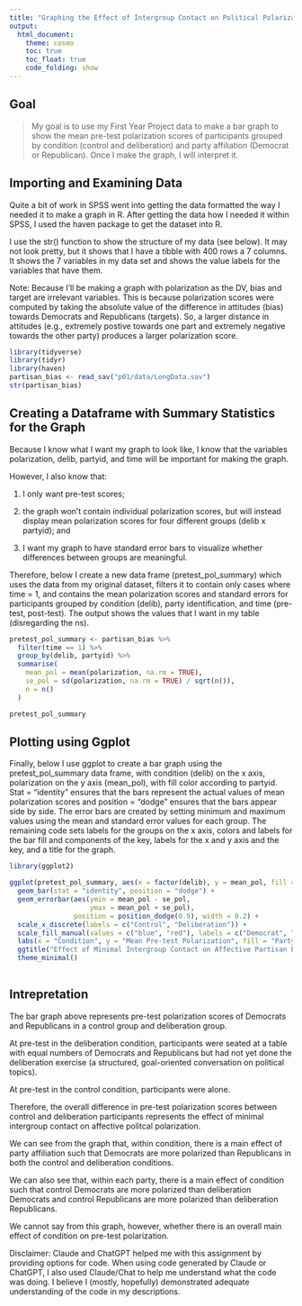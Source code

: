 ```yaml
---
title: "Graphing the Effect of Intergroup Contact on Political Polarization"
output: 
  html_document:
    theme: cosmo
    toc: true
    toc_float: true
    code_folding: show
---
```


## Goal

> My goal is to use my First Year Project data to make a bar graph to show the mean pre-test polarization scores of participants grouped by condition (control and deliberation) and party affiliation (Democrat or Republican). Once I make the graph, I will interpret it.

## Importing and Examining Data

Quite a bit of work in SPSS went into getting the data formatted the way I needed it to make a graph in R. After getting the data how I needed it within SPSS, I used the haven package to get the dataset into R. 

I use the str() function to show the structure of my data (see below). It may not look pretty, but it shows that I have a tibble with 400 rows a 7 columns. It shows the 7 variables in my data set and shows the value labels for the variables that have them.


Note: Because I'll be making a graph with polarization as the DV, bias and target are irrelevant variables. This is because polarization scores were computed by taking the absolute value of the difference in attitudes (bias) towards Democrats and Republicans (targets). So, a larger distance in attitudes (e.g., extremely postive towards one part and extremely negative towards the other party) produces a larger polarization score.

```r
library(tidyverse) 
library(tidyr)
library(haven)
partisan_bias <- read_sav("p01/data/LongData.sav")
str(partisan_bias)
```

## Creating a Dataframe with Summary Statistics for the Graph

Because I know what I want my graph to look like, I know that the variables polarization, delib, partyid, and time will be important for making the graph. 

However, I also know that: 

(1) I only want pre-test scores; 

(2) the graph won't contain individual polarization scores, but will instead display mean polarization scores for four different groups (delib x partyid); and 

(3) I want my graph to have standard error bars to visualize whether differences between groups are meaningful. 

Therefore, below I create a new data frame (pretest_pol_summary) which uses the data from my original dataset, filters it to contain only cases where time = 1, and contains the mean polarization scores and standard errors for participants grouped by condition (delib), party identification, and time (pre-test, post-test). The output shows the values that I want in my table (disregarding the ns).

```r
pretest_pol_summary <- partisan_bias %>%
  filter(time == 1) %>%
  group_by(delib, partyid) %>% 
  summarise(
    mean_pol = mean(polarization, na.rm = TRUE),
    se_pol = sd(polarization, na.rm = TRUE) / sqrt(n()),
    n = n()
  )

pretest_pol_summary

```
## Plotting using Ggplot

Finally, below I use ggplot to create a bar graph using the pretest_pol_summary data frame, with condition (delib) on the x axis, polarization on the y axis (mean_pol), with fill color according to partyid. Stat = "identity" ensures that the bars represent the actual values of mean polarization scores and position = "dodge" ensures that the bars appear side by side. The error bars are created by setting minimum and maximum values using the mean and standard error values for each group. The remaining code sets labels for the groups on the x axis, colors and labels for the bar fill and components of the key, labels for the x and y axis and the key, and a title for the graph.

```r
library(ggplot2)

ggplot(pretest_pol_summary, aes(x = factor(delib), y = mean_pol, fill = factor(partyid))) +
  geom_bar(stat = "identity", position = "dodge") +
  geom_errorbar(aes(ymin = mean_pol - se_pol, 
                    ymax = mean_pol + se_pol),
                position = position_dodge(0.9), width = 0.2) +
  scale_x_discrete(labels = c("Control", "Deliberation")) +
  scale_fill_manual(values = c("blue", "red"), labels = c("Democrat", "Republican")) +
  labs(x = "Condition", y = "Mean Pre-test Polarization", fill = "Party ID") +
  ggtitle("Effect of Minimal Intergroup Contact on Affective Partisan Polarization") +
  theme_minimal()
  
```

## Intrepretation

The bar graph above represents pre-test polarization scores of Democrats and Republicans in a control group and deliberation group. 

At pre-test in the deliberation condition, participants were seated at a table with equal numbers of Democrats and Republicans but had not yet done the deliberation exercise (a structured, goal-oriented conversation on political topics). 

At pre-test in the control condition, participants were alone. 

Therefore, the overall difference in pre-test polarization scores between control and deliberation participants represents the effect of minimal intergroup contact on affective politcal polarization. 

We can see from the graph that, within condition, there is a main effect of party affiliation such that Democrats are more polarized than Republicans in both the control and deliberation conditions. 

We can also see that, within each party, there is a main effect of condition such that control Democrats are more polarized than deliberation Democrats and control Republicans are more polarized than deliberation Republicans.

We cannot say from this graph, however, whether there is an overall main effect of condition on pre-test polarization. 

Disclaimer: Claude and ChatGPT helped me with this assignment by providing options for code. When using code generated by Claude or ChatGPT, I also used Claude/Chat to help me understand what the code was doing. I believe I (mostly, hopefully) demonstrated adequate understanding of the code in my descriptions.

